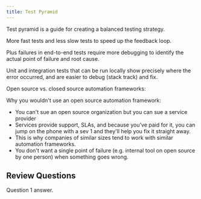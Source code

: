 ```yaml
---
title: Test Pyramid
---
```



Test pyramid is a guide for creating a balanced testing strategy.

More fast tests and less slow tests to speed up the feedback loop.

Plus failures in end-to-end tests require more debugging to identify the actual point of failure and root cause. 

Unit and integration tests that can be run locally show precisely where the error occurred, and are easier to debug (stack track) and fix.

Open source vs. closed source automation frameworks:

Why you wouldn't use an open source automation framework:
* You can't sue an open source organization but you can sue a service provider
* Services provide support, SLAs, and because you've paid for it, you can jump on the phone with a sev 1 and they'll help you fix it straight away.
* This is why companies of similar sizes tend to work with similar automation frameworks.
* You don't want a single point of failure (e.g. internal tool on open source by one person) when something goes wrong.

## Review Questions

<FAQList title="FAQs">
  <FAQ title="Question 1?">
    Question 1 answer.
  </FAQ>
</FAQList>